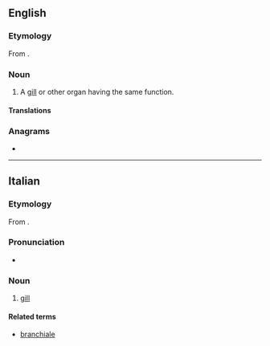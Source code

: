 ==English==

===Etymology===
From {{etyl|grc|en}} {{m|grc|βράγχια||gills}}.

===Noun===
{{en-noun|branchiae}}

# A [[gill]] or other organ having the same function.

====Translations====
{{trans-top|gill or other organ having the same function}}
{{trans-mid}}
{{trans-bottom}}

===Anagrams===
* {{anagrams|en|bra chain}}

----

==Italian==

===Etymology===
From {{etyl|grc|it}} {{m|grc|βράγχια||gills}}.

===Pronunciation===
* {{IPA|/ˈbran.kja/|lang=it}}

===Noun===
{{it-noun|f}}

# [[gill]]

====Related terms====
* [[branchiale]]